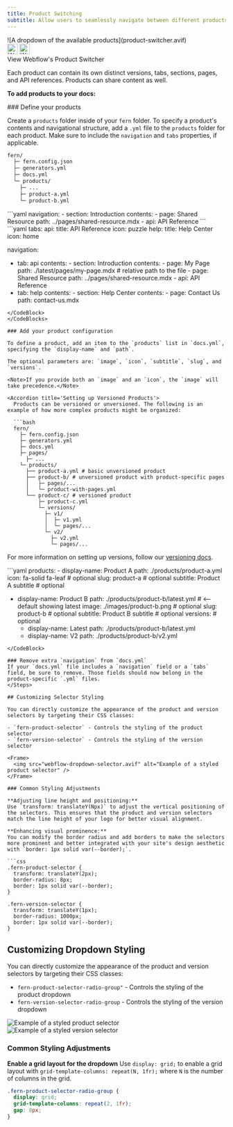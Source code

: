 ```yaml
---
title: Product Switching
subtitle: Allow users to seamlessly navigate between different products you offer. 
---
```


<Frame>
![A dropdown of the available products](product-switcher.avif)
</Frame>

<Card href="https://developers.webflow.com/data/docs/getting-started-apps">
  <div style={{ display: 'flex', alignItems: 'center', justifyContent: 'flex-start', height: '1.5em' }}>
    <img src="logos/webflow-light.svg" alt="Webflow" width="24px" height="24px" class="logo-icon dark:hidden" style={{ marginRight: '10px', marginLeft: '0' }} />
    <img src="logos/webflow-dark.svg" alt="Webflow" width="24px" height="24px" class="logo-icon hidden dark:block" style={{ marginRight: '10px', marginLeft: '0' }} />
    <div className="text-body text-base font-semibold" style={{ color: 'var(--grayscale-a12)'}}>View Webflow's Product Switcher</div>
  </div>
</Card>

Each product can contain its own distinct versions, tabs, sections, pages, and API references. Products can share content as well. 

**To add products to your docs:**

<Steps>
### Define your products

Create a `products` folder inside of your `fern` folder. To specify a product's contents and navigational structure, add a `.yml` file to the `products` folder for each product.
Make sure to include the `navigation` and `tabs` properties, if applicable.

```bash
fern/
  ├─ fern.config.json
  ├─ generators.yml
  ├─ docs.yml
  └─ products/
    ├─ ...
    ├─ product-a.yml
    └─ product-b.yml
```

<CodeBlocks>
<CodeBlock title="products/product-a.yml">
```yaml
navigation: 
  - section: Introduction
    contents:
      - page: Shared Resource
        path: ../pages/shared-resource.mdx
  - api: API Reference
```
</CodeBlock>
<CodeBlock title="products/product-b.yml">
```yaml
tabs: 
  api: 
    title: API Reference
    icon: puzzle
  help:
    title: Help Center
    icon: home
    
 navigation:
  - tab: api
     contents:
        - section: Introduction
           contents: 
              - page: My Page
                path: ./latest/pages/my-page.mdx # relative path to the file
              - page: Shared Resource
                path: ../pages/shared-resource.mdx
        - api: API Reference
   - tab: help
      contents: 
         - section: Help Center
           contents: 
              - page: Contact Us
                 path: contact-us.mdx
```
</CodeBlock>
</CodeBlocks>

### Add your product configuration

To define a product, add an item to the `products` list in `docs.yml`, specifying the `display-name` and `path`.

The optional parameters are: `image`, `icon`, `subtitle`, `slug`, and `versions`.

<Note>If you provide both an `image` and an `icon`, the `image` will take precedence.</Note>

<Accordion title='Setting up Versioned Products'>
  Products can be versioned or unversioned. The following is an example of how more complex products might be organized:

  ```bash
  fern/
    ├─ fern.config.json
    ├─ generators.yml
    ├─ docs.yml
    ├─ pages/
      ├─ ...
    └─ products/
      ├── product-a.yml # basic unversioned product
      ├── product-b/ # unversioned product with product-specific pages
      │   ├─ pages/...
      │   └─ product-with-pages.yml
      └── product-c/ # versioned product
          ├─ product-c.yml
          └─ versions/
            ├─ v1/
            │  ├─ v1.yml
            │  └─ pages/...
            └─ v2/
              ├─ v2.yml
              └─ pages/...
  ```

  For more information on setting up versions, follow our [versioning docs](/learn/docs/building-and-customizing-your-docs/versioning).
</Accordion>



<CodeBlock title="docs.yml">
```yaml
products:
  - display-name: Product A
    path: ./products/product-a.yml
    icon: fa-solid fa-leaf # optional
    slug: product-a # optional
    subtitle: Product A subtitle # optional

  - display-name: Product B
    path: ./products/product-b/latest.yml # <-- default showing latest
    image: ./images/product-b.png # optional
    slug: product-b # optional
    subtitle: Product B subtitle # optional
    versions: # optional
      - display-name: Latest
        path: ./products/product-b/latest.yml
      - display-name: V2
        path: ./products/product-b/v2.yml
```
</CodeBlock>

### Remove extra `navigation` from `docs.yml`
If your `docs.yml` file includes a `navigation` field or a `tabs` field, be sure to remove. Those fields should now belong in the product-specific `.yml` files. 
</Steps>

## Customizing Selector Styling

You can directly customize the appearance of the product and version selectors by targeting their CSS classes:

- `fern-product-selector` - Controls the styling of the product selector
- `fern-version-selector` - Controls the styling of the version selector

<Frame>
  <img src="webflow-dropdown-selector.avif" alt="Example of a styled product selector" />
</Frame>

### Common Styling Adjustments

**Adjusting line height and positioning:**
Use `transform: translateY(Npx)` to adjust the vertical positioning of the selectors. This ensures that the product and version selectors match the line height of your logo for better visual alignment.

**Enhancing visual prominence:**
You can modify the border radius and add borders to make the selectors more prominent and better integrated with your site's design aesthetic with `border: 1px solid var(--border);`.

```css
.fern-product-selector {
  transform: translateY(2px);
  border-radius: 8px;
  border: 1px solid var(--border);
}

.fern-version-selector {
  transform: translateY(1px);
  border-radius: 1000px;
  border: 1px solid var(--border);
}
```

## Customizing Dropdown Styling

You can directly customize the appearance of the product and version selectors by targeting their CSS classes:

- `fern-product-selector-radio-group"` - Controls the styling of the product dropdown
- `fern-version-selector-radio-group` - Controls the styling of the version dropdown

<Tabs>
  <Tab title="Product Selector">
    <Frame>
      <img src="webflow-product-selector.avif" alt="Example of a styled product selector" />
    </Frame>
  </Tab>
  <Tab title="Version Selector">
    <Frame>
      <img src="webflow-version-selector.avif" alt="Example of a styled version selector" />
    </Frame>
  </Tab>
</Tabs>


### Common Styling Adjustments

**Enable a grid layout for the dropdown**
Use `display: grid;` to enable a grid layout with `grid-template-columns: repeat(N, 1fr);` where `N` is the number of columns in the grid.

```css
.fern-product-selector-radio-group {
  display: grid;
  grid-template-columns: repeat(2, 1fr);
  gap: 8px;
}  
```
